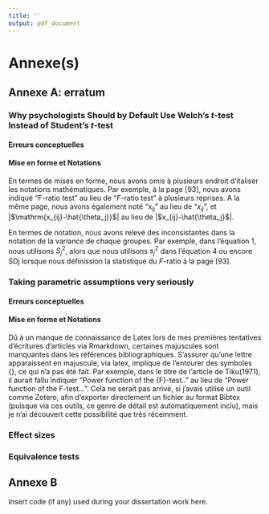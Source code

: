 ```yaml
---
title: ''
output: pdf_document
---
```

# Annexe(s)

## Annexe A: erratum

### Why psychologists Should by Default Use Welch's $t$-test Instead of Student's $t$-test

#### Erreurs conceptuelles

#### Mise en forme et Notations

En termes de mises en forme, nous avons omis à plusieurs endroit d'italiser les notations mathématiques. Par exemple, à la page [93], nous avons indiqué "F-ratio test" au lieu de "$F$-ratio test" à plusieurs reprises. A la même page, nous avons également noté "$\mathrm{x_{ij}}$" au lieu de "$x_{ij}$", et |$\mathrm{x_{ij}-\hat{\theta_j}}$| au lieu de |$x_{ij}-\hat{\theta_j}$|. 

En termes de notation, nous avons relevé des inconsistantes dans la notation de la variance de chaque groupes. Par exemple, dans l'équation 1, nous utilisons $S^2_j$, alors que nous utilisons $s^2_j$ dans l'équation 4 ou encore SDj lorsque nous définission la statistique du $F$-ratio à la page [93]. 

### Taking parametric assumptions very seriously

#### Erreurs conceptuelles

#### Mise en forme et Notations

Dû à un manque de connaissance de Latex lors de mes premières tentatives d'écritures d'articles via Rmarkdown, certaines majuscules sont manquantes dans les références bibliographiques. S'assurer qu'une lettre apparaissent en majuscule, via latex, implique de l'entourer des symboles {}, ce qui n'a pas été fait. Par exemple, dans le titre de l'article de Tiku(1971), il aurait fallu indiquer "Power function of the {F}-test.." au lieu de "Power function of the F-test...". Cela ne serait pas arrivé, si j'avais utilisé un outil comme Zotero, afin d'exporter directement un fichier au format Bibtex (puisque via ces outils, ce genre de détail est automatiquement inclu), mais je n'ai découvert cette possibilité que très récemment.

### Effect sizes

### Equivalence tests

\newpage

## Annexe B

Insert code (if any) used during your dissertation work here. 